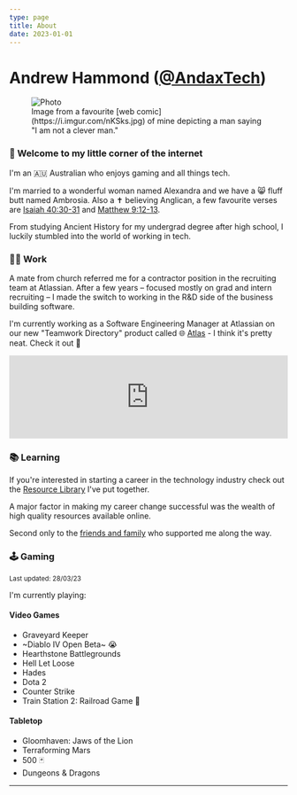 ```yaml
---
type: page
title: About
date: 2023-01-01
---
```


# Andrew Hammond ([@AndaxTech](https://twitter.com/AndaxTech))


<figure>
  <Image
    src="/images/NotACleverMan.jpeg"
    alt="Photo"
    width={1500}
    height={500}
    layout="responsive"
    priority
    className="next-image"
  />
  <figcaption>
    Image from a favourite [web comic](https://i.imgur.com/nKSks.jpg) of mine
    depicting a man saying "I am not a clever man."
  </figcaption>
</figure>

### 👋 Welcome to my little corner of the internet

I'm an 🇦🇺 Australian who enjoys gaming and all things tech.

I'm married to a wonderful woman named Alexandra and we have a 😸 fluff butt named Ambrosia. Also a ✝️ believing Anglican, a few favourite verses are [Isaiah 40:30-31](https://www.biblegateway.com/passage/?search=Isaiah%2040%3A30-31&version=NIV) and [Matthew 9:12-13](https://www.biblegateway.com/passage/?search=Matthew%209%3A12-13&version=NIV).

From studying Ancient History for my undergrad degree after high school, I luckily stumbled into the world of working in tech.

### 👨‍💻 Work

A mate from church referred me for a contractor position in the recruiting team at Atlassian. After a few years – focused mostly on grad and intern recruiting – I made the switch to working in the R&D side of the business building software.

I'm currently working as a Software Engineering Manager at Atlassian on our new "Teamwork Directory" product called 🌐 [Atlas](http://atlassian.com/software/atlas) - I think it's pretty neat. Check it out 👀

<iframe
  width="100%"
  src="https://www.youtube.com/embed/10FGlUVmlfw"
  frameBorder="0"
  allow="autoplay; encrypted-media"
  allowFullScreen
></iframe>

### 📚 Learning

If you're interested in starting a career in the technology industry check out the [Resource Library](/resource-library) I've put together.

A major factor in making my career change successful was the wealth of high quality resources available online.

Second only to the [friends and family](/gratitude) who supported me along the way.

### 🕹 Gaming

<sub>Last updated: 28/03/23</sub>

I'm currently playing:

#### Video Games

- Graveyard Keeper
- ~Diablo IV Open Beta~ 😭
- Hearthstone Battlegrounds
- Hell Let Loose
- Hades
- Dota 2
- Counter Strike
- Train Station 2: Railroad Game 📱

#### Tabletop

- Gloomhaven: Jaws of the Lion
- Terraforming Mars
- 500 🃏
- Dungeons & Dragons

---
